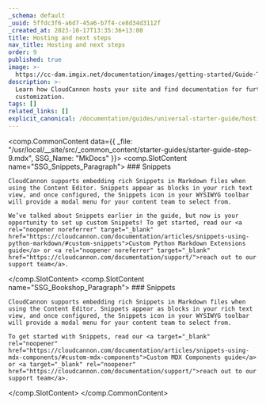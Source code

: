 ```yaml
---
_schema: default
_uuid: 5ffdc3f6-a6d7-45a6-b7f4-ce8d34d3112f
_created_at: 2023-10-17T13:35:36+13:00
title: Hosting and next steps
nav_title: Hosting and next steps
order: 9
published: true
image: >-
  https://cc-dam.imgix.net/documentation/images/getting-started/Guide-Thumbnails/CloudCannon-Getting-Started-Thumbnail-MkDocs.png
description: >-
  Learn how CloudCannon hosts your site and find documentation for further site
  customization.
tags: []
related_links: []
explicit_canonical: /documentation/guides/universal-starter-guide/hosting-and-next-steps/
---
```

<comp.CommonContent data={{ _file: "/usr/local/__site/src/_common_content/starter-guides/starter-guide-step-9.mdx", SSG_Name: "MkDocs" }}>
  <comp.SlotContent name="SSG_Snippets_Paragraph">
    ### Snippets

    CloudCannon supports embedding rich Snippets in Markdown files when using the Content Editor. Snippets appear as blocks in your rich text view, and once configured, the Snippets icon in your WYSIWYG toolbar will provide a modal menu for your content team to select from.

    We’ve talked about Snippets earlier in the guide, but now is your opportunity to set up custom Snippets! To get started, read our <a rel="noopener noreferrer" target="_blank" href="https://cloudcannon.com/documentation/articles/snippets-using-python-markdown/#custom-snippets">Custom Python Markdown Extensions guide</a> or <a rel="noopener noreferrer" target="_blank" href="https://cloudcannon.com/documentation/support/">reach out to our support team</a>.
  </comp.SlotContent> <comp.SlotContent name="SSG_Bookshop_Paragraph">
    ### Snippets

    CloudCannon supports embedding rich Snippets in Markdown files when using the Content Editor. Snippets appear as blocks in your rich text view, and once configured, the Snippets icon in your WYSIWYG toolbar will provide a modal menu for your content team to select from.

    To get started with Snippets, read our <a target="_blank" rel="noopener" href="https://cloudcannon.com/documentation/articles/snippets-using-mdx-components/#custom-mdx-components">Custom MDX Components guide</a> or <a target="_blank" rel="noopener" href="https://cloudcannon.com/documentation/support/">reach out to our support team</a>.
  </comp.SlotContent>
</comp.CommonContent>